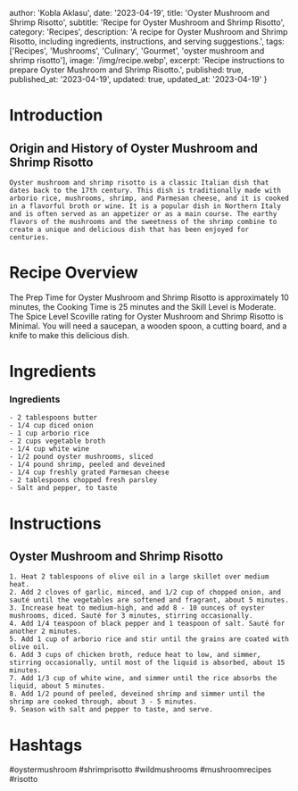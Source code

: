 
  author: 'Kobla Aklasu',
  date: '2023-04-19',
  title: 'Oyster Mushroom and Shrimp Risotto',
  subtitle: 'Recipe for Oyster Mushroom and Shrimp Risotto',
  category: 'Recipes',
  description: 'A recipe for Oyster Mushroom and Shrimp Risotto, including ingredients, instructions, and serving suggestions.',
  tags: ['Recipes', 'Mushrooms', 'Culinary', 'Gourmet', 'oyster mushroom and shrimp risotto'],
  image: '/img/recipe.webp',
  excerpt: 'Recipe instructions to prepare Oyster Mushroom and Shrimp Risotto.',
  published: true,
  published_at: '2023-04-19',
  updated: true,
  updated_at: '2023-04-19'
}


  # Introduction

## Origin and History of Oyster Mushroom and Shrimp Risotto
    
    Oyster mushroom and shrimp risotto is a classic Italian dish that dates back to the 17th century. This dish is traditionally made with arborio rice, mushrooms, shrimp, and Parmesan cheese, and it is cooked in a flavorful broth or wine. It is a popular dish in Northern Italy and is often served as an appetizer or as a main course. The earthy flavors of the mushrooms and the sweetness of the shrimp combine to create a unique and delicious dish that has been enjoyed for centuries.

# Recipe Overview

The Prep Time for Oyster Mushroom and Shrimp Risotto is approximately 10 minutes, the Cooking Time is 25 minutes and the Skill Level is Moderate. The Spice Level Scoville rating for Oyster Mushroom and Shrimp Risotto is Minimal. You will need a saucepan, a wooden spoon, a cutting board, and a knife to make this delicious dish.

# Ingredients

### Ingredients
    - 2 tablespoons butter
    - 1/4 cup diced onion
    - 1 cup arborio rice
    - 2 cups vegetable broth
    - 1/4 cup white wine
    - 1/2 pound oyster mushrooms, sliced
    - 1/4 pound shrimp, peeled and deveined
    - 1/4 cup freshly grated Parmesan cheese 
    - 2 tablespoons chopped fresh parsley
    - Salt and pepper, to taste

# Instructions

## Oyster Mushroom and Shrimp Risotto
    1. Heat 2 tablespoons of olive oil in a large skillet over medium heat.
    2. Add 2 cloves of garlic, minced, and 1/2 cup of chopped onion, and sauté until the vegetables are softened and fragrant, about 5 minutes.
    3. Increase heat to medium-high, and add 8 - 10 ounces of oyster mushrooms, diced. Sauté for 3 minutes, stirring occasionally.
    4. Add 1/4 teaspoon of black pepper and 1 teaspoon of salt. Sauté for another 2 minutes.
    5. Add 1 cup of arborio rice and stir until the grains are coated with olive oil.
    6. Add 3 cups of chicken broth, reduce heat to low, and simmer, stirring occasionally, until most of the liquid is absorbed, about 15 minutes.
    7. Add 1/3 cup of white wine, and simmer until the rice absorbs the liquid, about 5 minutes.
    8. Add 1/2 pound of peeled, deveined shrimp and simmer until the shrimp are cooked through, about 3 - 5 minutes.
    9. Season with salt and pepper to taste, and serve.

# Hashtags

#oystermushroom #shrimprisotto #wildmushrooms #mushroomrecipes #risotto



